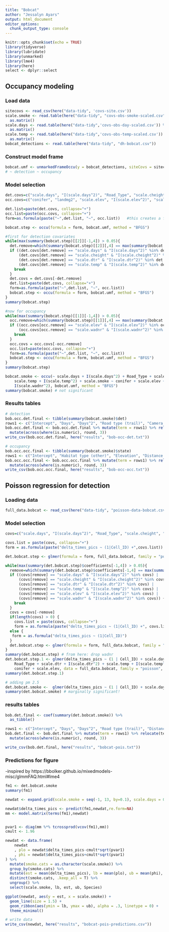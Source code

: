 ```yaml
---
title: "Bobcat"
author: "Jessalyn Ayars"
output: html_document
editor_options: 
  chunk_output_type: console
---
```


```r
knitr::opts_chunk$set(echo = TRUE)
library(tidyverse)
library(lubridate)
library(unmarked)
library(lme4)
library(here)
select <- dplyr::select
```


## Occupancy modeling

### Load data
```r
sitecovs <- read_csv(here("data-tidy", 'covs-site.csv'))
scale.smoke <- read.table(here("data-tidy", "covs-obs-smoke-scaled.csv")) %>%
  as.matrix()
scale.days <- read.table(here("data-tidy",'covs-obs-day-scaled.csv')) %>%
  as.matrix()
scale.temp <- read.table(here("data-tidy",'covs-obs-temp-scaled.csv')) %>%
  as.matrix()
bobcat_detections <- read.table(here("data-tidy", "dh-bobcat.csv")) 
```

### Construct model frame
```r
bobcat.umf <- unmarkedFrameOccu(y = bobcat_detections, siteCovs = sitecovs, obsCovs = list(scale.days = scale.days, scale.smoke = scale.smoke, scale.temp = scale.temp))
# ~ detection ~ occupancy
```

### Model selection
```r
det.covs=c("scale.days", "I(scale.days^2)", "Road_Type", "scale.cheight", "I(scale.cheight^2)", "scale.dtr", "I(scale.dtr^2)", "scale.temp", "I(scale.temp^2)") 
occ.covs=c("conifer", "landmg2", "scale.elev", "I(scale.elev^2)", "scale.wadnr", "I(scale.wadnr^2)")

det.list=paste(det.covs, collapse="+")  
occ.list=paste(occ.covs, collapse="+")
form=as.formula(paste("~",det.list, "~", occ.list))   #this creates a formula that unmarked understands

bobcat.step <- occu(formula = form, bobcat.umf, method = "BFGS")

#first for detection covariates
while(max(summary(bobcat.step)[[2]][-1,4]) > 0.05){   
  det.remove=which(summary(bobcat.step)[[2]][,4] == max(summary(bobcat.step)[[2]][-1,4])) - 1  #not including the intercept, so -1
  if ((det.covs[det.remove] == "scale.days" & "I(scale.days^2)" %in% det.covs) |
      (det.covs[det.remove] == "scale.cheight" & "I(scale.cheight^2)" %in% det.covs) |
      (det.covs[det.remove] == "scale.dtr" & "I(scale.dtr^2)" %in% det.covs) |
      (det.covs[det.remove] == "scale.temp" & "I(scale.temp^2)" %in% det.covs)) {
    break
  }  
  det.covs = det.covs[-det.remove]    
  det.list=paste(det.covs, collapse="+")
  form=as.formula(paste("~",det.list, "~", occ.list))
  bobcat.step <- occu(formula = form, bobcat.umf, method = "BFGS")
}
summary(bobcat.step) 

#now for occupancy 
while(max(summary(bobcat.step)[[1]][-1,4]) > 0.05){
  occ.remove=which(summary(bobcat.step)[[1]][,4] == max(summary(bobcat.step)[[1]][-1,4])) - 1  
  if ((occ.covs[occ.remove] == "scale.elev" & "I(scale.elev^2)" %in% occ.covs) |
      (occ.covs[occ.remove] == "scale.wadnr" & "I(scale.wadnr^2)" %in% occ.covs)) {
    break
  }  
  occ.covs = occ.covs[-occ.remove]
  occ.list=paste(occ.covs, collapse="+")
  form=as.formula(paste("~",det.list, "~", occ.list))
  bobcat.step <- occu(formula = form, bobcat.umf, method = "BFGS")
}
summary(bobcat.step) 

bobcat.smoke <- occu(~ scale.days + I(scale.days^2) + Road_Type + scale.cheight + I(scale.cheight^2) + scale.dtr + 
    scale.temp + I(scale.temp^2) + scale.smoke ~ conifer + scale.elev + scale.wadnr + 
    I(scale.wadnr^2), bobcat.umf, method = "BFGS")
summary(bobcat.smoke) # not significant
```

### Results tables
```r
# detection
bob.occ.det.final <- tibble(summary(bobcat.smoke)$det)
rows1 <- c("Intercept", "Days", "Days^2", "Road type (trail)", "Camera height", "Camera height^2", "Distance to linear feature", "Temperature", "Temperature^2", "PM 2.5")
bob.occ.det.final <- bob.occ.det.final %>% mutate(term = rows1) %>% relocate(term, .before=Estimate) %>%
  mutate(across(where(is.numeric), round, 3))
write_csv(bob.occ.det.final, here("results", "bob-occ-det.txt"))

# occupancy
bob.occ.occ.final <- tibble(summary(bobcat.smoke)$state)
rows1 <- c("Intercept", "Habitat type (other)", "Elevation", "Distance to road", "Distance to road^2")
bob.occ.occ.final <- bob.occ.occ.final %>% mutate(term = rows1) %>% relocate(term, .before=Estimate) %>%
  mutate(across(where(is.numeric), round, 3))
write_csv(bob.occ.occ.final, here("results", "bob-occ-occ.txt"))
```


## Poisson regression for detection

### Loading data
```r
full_data.bobcat <- read_csv(here("data-tidy", "poisson-data-bobcat.csv"))
```

### Model selection
```r
covs=c("scale.days", "I(scale.days^2)", "Road_Type", "scale.cheight", "I(scale.cheight^2)", "scale.dtr", "I(scale.dtr^2)", "scale.temp", "I(scale.temp^2)", "conifer", "landmg2", "scale.elev", "I(scale.elev^2)", "scale.wadnr", "I(scale.wadnr^2)")

covs.list = paste(covs, collapse="+")  
form = as.formula(paste("delta_times_pics ~ (1|Cell_ID) +",covs.list))

det.bobcat.step <- glmer(formula = form, full_data.bobcat, family = "poisson", glmerControl(optimizer = "bobyqa"))

while(max(summary(det.bobcat.step)$coefficients[-1,4]) > 0.05){
  remove=which(summary(det.bobcat.step)$coefficients[-1,4] == max(summary(det.bobcat.step)$coefficients[-1,4]))
  if ((covs[remove] == "scale.days" & "I(scale.days^2)" %in% covs) |
      (covs[remove] == "scale.cheight" & "I(scale.cheight^2)" %in% covs) |
      (covs[remove] == "scale.dtr" & "I(scale.dtr^2)" %in% covs) |
      (covs[remove] == "scale.temp" & "I(scale.temp^2)" %in% covs) |
      (covs[remove] == "scale.elev" & "I(scale.elev^2)" %in% covs) |
      (covs[remove] == "scale.wadnr" & "I(scale.wadnr^2)" %in% covs)) {
    break
  }  
  covs = covs[-remove]
  if(length(covs) > 0) {
    covs.list = paste(covs, collapse="+")
    form = as.formula(paste("delta_times_pics ~ (1|Cell_ID) +", covs.list))}
  else {
   form = as.formula("delta_times_pics ~ (1|Cell_ID)") 
  }
  det.bobcat.step <- glmer(formula = form, full_data.bobcat, family = "poisson", glmerControl(optimizer = "bobyqa"))
}
summary(det.bobcat.step) # from here: drop wadnr
det.bobcat.step.1 <- glmer(delta_times_pics ~ (1 | Cell_ID) + scale.days + I(scale.days^2) + 
    Road_Type + scale.dtr + I(scale.dtr^2) + scale.temp + I(scale.temp^2) + 
    conifer + scale.elev, data = full_data.bobcat, family = "poisson", glmerControl(optimizer = "bobyqa"))
summary(det.bobcat.step.1)

# adding pm 2.5
det.bobcat.smoke <-  glmer(delta_times_pics ~ (1 | Cell_ID) + scale.days + I(scale.days^2) + Road_Type + scale.dtr + I(scale.dtr^2) + scale.temp + I(scale.temp^2) + conifer + scale.elev + scale.smoke, data = full_data.bobcat, family = "poisson", glmerControl(optimizer = "bobyqa"))
summary(det.bobcat.smoke) # marginally significant!
```

### results tables
```r
bob.det.final <- coef(summary(det.bobcat.smoke)) %>%
  as_tibble() 

rows1 <- c("Intercept", "Days", "Days^2", "Road type (trail)", "Distance to linear feature", "Distance to linear feature^2", "Temperature", "Temperature^2", "Habitat type (other)", "Elevation", "PM 2.5")
bob.det.final <- bob.det.final %>% mutate(term = rows1) %>% relocate(term, .before=Estimate) %>%
  mutate(across(where(is.numeric), round, 3))

write_csv(bob.det.final, here("results", "bobcat-pois.txt"))
```

### Predictions for figure
-inspired by https://bbolker.github.io/mixedmodels-misc/glmmFAQ.html#lme4
```r
fm1 <- det.bobcat.smoke
summary(fm1)

newdat <- expand.grid(scale.smoke = seq(-1, 13, by=0.1), scale.days = 0, `I(scale.days^2)` = 0, Road_Type = c("trail", "road"), scale.dtr = 0, `I(scale.dtr^2)` = 0, scale.temp = 0, `I(scale.temp^2)` = 0, conifer = c("conifer", "other"), scale.elev = 0) 

newdat$delta_times_pics <- predict(fm1,newdat,re.form=NA) 
mm <- model.matrix(terms(fm1),newdat)


pvar1 <- diag(mm %*% tcrossprod(vcov(fm1),mm))
cmult <- 1.96 

newdat <- data.frame(
    newdat
    , plo = newdat$delta_times_pics-cmult*sqrt(pvar1)
    , phi = newdat$delta_times_pics+cmult*sqrt(pvar1)
) %>%
  mutate(smoke.cats = as.character(scale.smoke)) %>% 
  group_by(smoke.cats) %>%
  mutate(est = mean(delta_times_pics), lb = mean(plo), ub = mean(phi), Species = "bobcat") %>%
  distinct(smoke.cats, .keep_all = T) %>%
  ungroup() %>%
  select(scale.smoke, lb, est, ub, Species)

ggplot(newdat, aes(y = est, x = scale.smoke)) + 
  geom_line(size = 1.5) + 
  geom_ribbon(aes(ymin = lb, ymax = ub), alpha = .3, linetype = 0) +
  theme_minimal() 

# write data
write_csv(newdat, here("results", "bobcat-pois-predictions.csv"))
```
